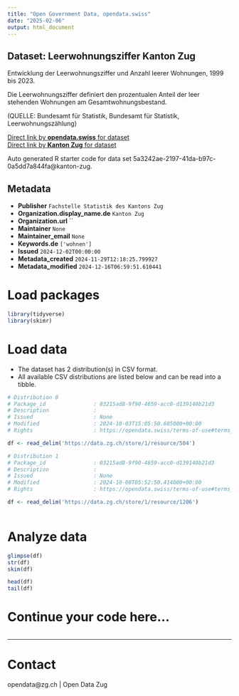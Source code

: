 ```yaml
---
title: "Open Government Data, opendata.swiss"
date: "2025-02-06"
output: html_document
---
```


## Dataset: Leerwohnungsziffer Kanton Zug

Entwicklung der Leerwohnungsziffer und Anzahl leerer Wohnungen, 1999 bis 2023.						

Die Leerwohnungsziffer definiert den prozentualen Anteil der leer stehenden Wohnungen am Gesamtwohnungsbestand.

(QUELLE: Bundesamt für Statistik, Bundesamt für Statistik, Leerwohnungszählung)

[Direct link by **opendata.swiss** for dataset](https://opendata.swiss/de/dataset/leerwohnungsziffer-kanton-zug)<br>
[Direct link by **Kanton Zug** for dataset](https://www.zg.ch/behoerden/gesundheitsdirektion/statistikfachstelle/themen/09bau-und-wohnungswesen/wohnungen-2)

Auto generated R starter code for data set 5a3242ae-2197-41da-b97c-0a5dd7a844fa@kanton-zug.

## Metadata

- **Publisher** `Fachstelle Statistik des Kantons Zug`
- **Organization.display_name.de** `Kanton Zug`
- **Organization.url** ``
- **Maintainer** `None`
- **Maintainer_email** `None`
- **Keywords.de** `['wohnen']`
- **Issued** `2024-12-02T00:00:00`
- **Metadata_created** `2024-11-29T12:18:25.799927`
- **Metadata_modified** `2024-12-16T06:59:51.610441`


# Load packages

```r

library(tidyverse)
library(skimr)

```

# Load data

-   The dataset has 2 distribution(s) in CSV format.
-   All available CSV distributions are listed below and can be read into a tibble.

```r

# Distribution 0
# Package_id               : 03215ad8-9f90-4659-acc0-d139140b21d3
# Description              : 
# Issued                   : None
# Modified                 : 2024-10-03T15:05:50.685000+00:00
# Rights                   : https://opendata.swiss/terms-of-use#terms_by

df <- read_delim('https://data.zg.ch/store/1/resource/504')

# Distribution 1
# Package_id               : 03215ad8-9f90-4659-acc0-d139140b21d3
# Description              : 
# Issued                   : None
# Modified                 : 2024-10-08T05:52:50.414000+00:00
# Rights                   : https://opendata.swiss/terms-of-use#terms_by

df <- read_delim('https://data.zg.ch/store/1/resource/1206')



```

# Analyze data

```r

glimpse(df)
str(df)
skim(df)

head(df)
tail(df)

```

# Continue your code here...

```r

```

------------------------------------------------------------------------

# Contact

opendata@zg.ch | Open Data Zug
